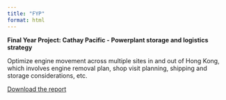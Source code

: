 ```yaml
---
title: "FYP"
format: html
---
```


**Final Year Project: Cathay Pacific - Powerplant storage and logistics strategy**

Optimize engine movement across multiple sites in and out of Hong Kong, which involves engine removal plan, shop visit planning, shipping and storage considerations, etc.

[Download the report](files/my_report.pdf)
